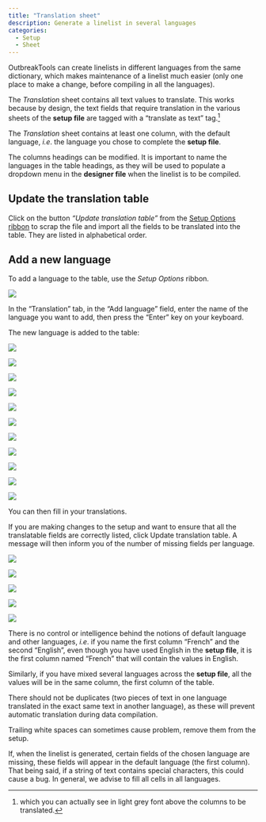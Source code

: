 ```yaml
---
title: "Translation sheet"
description: Generate a linelist in several languages
categories: 
  - Setup
  - Sheet
---
```


OutbreakTools can create linelists in different languages from the same dictionary, which makes maintenance of a linelist much easier (only one place to make a change, before compiling in all the languages).

The *Translation* sheet contains all text values to translate. This works because by design, the text fields that require translation in the various sheets of the **setup file** are tagged with a "translate as text" tag.^[which you can actually see in light grey font above the columns to be translated.]

The *Translation* sheet contains at least one column, with the default language, *i.e*. the language you chose to complete the **setup file**.

The columns headings can be modified. It is important to name the languages in the table headings, as they will be used to populate a dropdown menu in the **designer file** when the linelist is to be compiled.

## Update the translation table

Click on the button *"Update translation table"* from the [Setup Options ribbon](../reference/ribbons_setup.qmd) to scrap the file and import all the fields to be translated into the table. They are listed in alphabetical order.

## Add a new language

To add a language to the table, use the *Setup Options* ribbon.

![](../reference/images/im-103-translations-sheet.png){fig-align="center"}

In the "Translation" tab, in the "Add language" field, enter the name of the language you want to add, then press the "Enter" key on your keyboard.

The new language is added to the table:

![](../reference/images/im-104-translations-sheet.png){fig-align="center"}

![](../images/fleche.png){fig-align="center"}

![](../reference/images/im-105-translations-sheet.png){fig-align="center"}

![](../images/fleche.png){fig-align="center"}

![](../reference/images/im-106-translations-sheet.png){fig-align="center"}

![](../images/fleche.png){fig-align="center"}

![](../reference/images/im-107-translations-sheet.png){fig-align="center"}

![](../images/fleche.png){fig-align="center"}

![](../reference/images/im-108-translations-sheet.png){fig-align="center"}

![](../images/fleche.png){fig-align="center"}

![](../reference/images/im-109-translations-sheet.png){fig-align="center"}

You can then fill in your translations.

If you are making changes to the setup and want to ensure that all the translatable fields are correctly listed, click Update translation table. A message will then inform you of the number of missing fields per language.

![](../reference/images/im-110-translations-sheet.png){fig-align="center"}

![](../images/fleche.png){fig-align="center"}

![](../reference/images/im-111-translations-sheet.png){fig-align="center"}

![](../images/fleche.png){fig-align="center"}

![](../reference/images/im-112-translations-sheet.png){fig-align="center"}

::: {.callout-warning}
There is no control or intelligence behind the notions of default language and other languages, *i.e*. if you name the first column "French" and the second "English", even though you have used English in the **setup file**, it is the first column named "French" that will contain the values in English.

Similarly, if you have mixed several languages across the **setup file**, all the values will be in the same column, the first column of the table.
:::


::: {.callout-important}
There should not be duplicates (two pieces of text in one language translated in the exact same text in another language), as these will prevent automatic translation during data compilation.
:::

::: {.callout-note}
Trailing white spaces can sometimes cause problem, remove them from the setup.
:::

::: {.callout-note}
If, when the linelist is generated, certain fields of the chosen language are missing, these fields will appear in the default language (the first column). That being said, if a string of text contains special characters, this could cause a bug. In general, we advise to fill all cells in all languages.
:::
